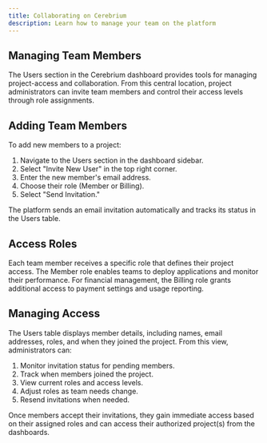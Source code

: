 ```yaml
---
title: Collaborating on Cerebrium
description: Learn how to manage your team on the platform
---
```


## Managing Team Members

The Users section in the Cerebrium dashboard provides tools for managing project-access and collaboration. From this central location, project administrators can invite team members and control their access levels through role assignments.

## Adding Team Members

To add new members to a project:

1. Navigate to the Users section in the dashboard sidebar.
2. Select "Invite New User" in the top right corner.
3. Enter the new member's email address.
4. Choose their role (Member or Billing).
5. Select "Send Invitation."

The platform sends an email invitation automatically and tracks its status in the Users table.

## Access Roles

Each team member receives a specific role that defines their project access. The Member role enables teams to deploy applications and monitor their performance. For financial management, the Billing role grants additional access to payment settings and usage reporting.

## Managing Access

The Users table displays member details, including names, email addresses, roles, and when they joined the project. From this view, administrators can:

1. Monitor invitation status for pending members.
2. Track when members joined the project.
3. View current roles and access levels.
4. Adjust roles as team needs change.
5. Resend invitations when needed.

Once members accept their invitations, they gain immediate access based on their assigned roles and can access their authorized project(s) from the dashboards.
